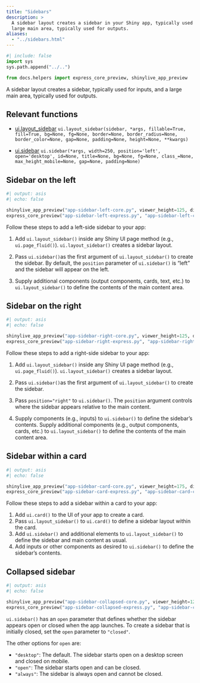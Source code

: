 ```yaml
---
title: "Sidebars"
description: >
  A sidebar layout creates a sidebar in your Shiny app, typically used for inputs, and a
  large main area, typically used for outputs.
aliases:
  - "../sidebars.html"
---
```


```python
#| include: false
import sys
sys.path.append("../..")

from docs.helpers import express_core_preview, shinylive_app_preview
```

A sidebar layout creates a sidebar, typically used for inputs, and a large main area, typically used for outputs.

## Relevant functions

- [ui.layout_sidebar](https://shiny.posit.co/py/api/ui.layout_sidebar.html)
  `ui.layout_sidebar(sidebar, *args, fillable=True, fill=True, bg=None, fg=None, border=None, border_radius=None, border_color=None, gap=None, padding=None, height=None, **kwargs)`

- [ui.sidebar](https://shiny.posit.co/py/api/ui.sidebar.html#shiny.ui.sidebar)
  `ui.sidebar(*args, width=250, position='left', open='desktop', id=None, title=None, bg=None, fg=None, class_=None, max_height_mobile=None, gap=None, padding=None)`


:::{.border-bottom .blue .mt-6 .mb-5}
:::

## Sidebar on the left

:::{.column-screen-inset-right style="max-width:800px;"}

```python
#| output: asis
#| echo: false

shinylive_app_preview("app-sidebar-left-core.py", viewer_height=125, div_attrs=".p-0")
express_core_preview("app-sidebar-left-express.py", "app-sidebar-left-core.py")
```

:::

Follow these steps to add a left-side sidebar to your app:

  1. Add `ui.layout_sidebar()` inside any Shiny UI page method (e.g., `ui.page_fluid()`). `ui.layout_sidebar()` creates a sidebar layout.

  2. Pass `ui.sidebar()`as the first argument of `ui.layout_sidebar()` to create the sidebar. By default, the `position` parameter of `ui.sidebar()` is "left" and the sidebar will appear on the left.

  3. Supply additional components (output components, cards, text, etc.) to `ui.layout_sidebar()` to define the contents of the main content area.

:::{.border-bottom .blue .my-5}
:::

## Sidebar on the right

:::{.column-screen-inset-right style="max-width:800px;"}

```python
#| output: asis
#| echo: false

shinylive_app_preview("app-sidebar-right-core.py", viewer_height=125, div_attrs=".p-0")
express_core_preview("app-sidebar-right-express.py", "app-sidebar-right-core.py")
```

:::


Follow these steps to add a right-side sidebar to your app:

  1. Add `ui.layout_sidebar()` inside any Shiny UI page method (e.g., `ui.page_fluid()`). `ui.layout_sidebar()` creates a sidebar layout.

  2. Pass `ui.sidebar()`as the first argument of `ui.layout_sidebar()` to create the sidebar.

  3. Pass `position="right"` to `ui.sidebar()`. The `position` argument controls where the sidebar appears relative to the main content.

  3. Supply components (e.g., inputs) to `ui.sidebar()` to define the sidebar's contents. Supply additional components (e.g., output components, cards, etc.) to `ui.layout_sidebar()` to define the contents of the main content area.

:::{.border-bottom .blue .my-5}
:::

## Sidebar within a card

:::{.column-screen-inset-right style="max-width:800px;"}

```python
#| output: asis
#| echo: false

shinylive_app_preview("app-sidebar-card-core.py", viewer_height=175, div_attrs=".p-0")
express_core_preview("app-sidebar-card-express.py", "app-sidebar-card-core.py")
```

:::


Follow these steps to add a sidebar within a card to your app:

  1. Add `ui.card()` to the UI of your app to create a card.
  2. Pass `ui.layout_sidebar()` to `ui.card()` to define a sidebar layout within the card.
  3. Add `ui.sidebar()` and additional elements to `ui.layout_sidebar()` to define the sidebar and main content as usual.
  4. Add inputs or other components as desired to `ui.sidebar()` to define the sidebar's contents.

:::{.border-bottom .blue .my-5}
:::

## Collapsed sidebar

:::{.column-screen-inset-right style="max-width:800px;"}

```python
#| output: asis
#| echo: false

shinylive_app_preview("app-sidebar-collapsed-core.py", viewer_height=125, div_attrs=".p-0")
express_core_preview("app-sidebar-collapsed-express.py", "app-sidebar-collapsed-core.py")
```

:::



`ui.sidebar()` has an `open` parameter that defines whether the sidebar appears open or closed when the app launches. To create a sidebar that is initially closed, set the `open` parameter to `"closed"`.

The other options for `open` are:

  * `"desktop"`: The default. The sidebar starts open on a desktop screen and closed on mobile.
  * `"open"`: The sidebar starts open and can be closed.
  * `"always"`: The sidebar is always open and cannot be closed.

